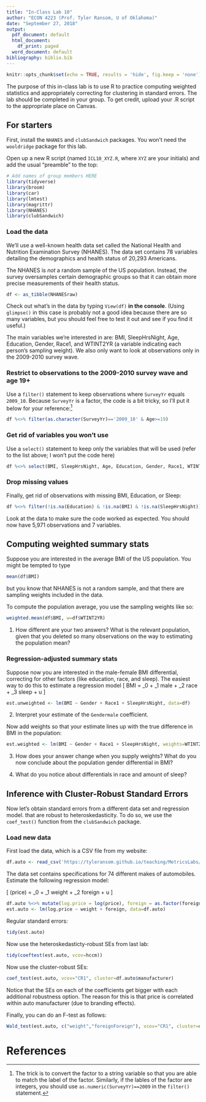 ---
title: "In-Class Lab 10"
author: "ECON 4223 (Prof. Tyler Ransom, U of Oklahoma)"
date: "September 27, 2018"
output:
  pdf_document: default
  html_document:
    df_print: paged
  word_document: default
bibliography: biblio.bib
---

```{r setup, include=FALSE}
knitr::opts_chunk$set(echo = TRUE, results = 'hide', fig.keep = 'none')
```

The purpose of this in-class lab is to use R to practice computing weighted statistics and appropriately correcting for clustering in standard errors. The lab should be completed in your group. To get credit, upload your .R script to the appropriate place on Canvas. 

## For starters
First, install the `NHANES` and `clubSandwich` packages. You won't need the `wooldridge` package for this lab.

Open up a new R script (named `ICL10_XYZ.R`, where `XYZ` are your initials) and add the usual "preamble" to the top:
```{r message=FALSE, warning=FALSE, paged.print=FALSE}
# Add names of group members HERE
library(tidyverse)
library(broom)
library(car)
library(lmtest)
library(magrittr)
library(NHANES)
library(clubSandwich)
```

### Load the data
We'll use a well-known health data set called the National Health and Nutrition Examination Survey (NHANES). The data set contains 78 variables detailing the demographics and health status of 20,293 Americans. 

The NHANES is *not* a random sample of the US population. Instead, the survey oversamples certain demographic groups so that it can obtain more precise measurements of their health status.

```{r}
df <- as_tibble(NHANESraw)
```

Check out what's in the data by typing `View(df)` **in the console**. (Using `glimpse()` in this case is probably not a good idea because there are so many variables, but you should feel free to test it out and see if you find it useful.)

The main variables we're interested in are: BMI, SleepHrsNight, Age, Education, Gender, Race1, and WTINT2YR (a variable indicating each person's sampling weight). We also only want to look at observations only in the 2009-2010 survey wave.

### Restrict to observations to the 2009-2010 survey wave and age 19+
Use a `filter()` statement to keep observations where `SurveyYr` equals `2009_10`. Because `SurveyYr` is a factor, the code is a bit tricky, so I'll put it below for your reference:[^1]
```{r}
df %<>% filter(as.character(SurveyYr)=='2009_10' & Age>=19)
```

### Get rid of variables you won't use
Use a `select()` statement to keep only the variables that will be used (refer to the list above; I won't put the code here)
```{r include=FALSE, message=FALSE, warning=FALSE, paged.print=FALSE}
df %<>% select(BMI, SleepHrsNight, Age, Education, Gender, Race1, WTINT2YR)
```

### Drop missing values
Finally, get rid of observations with missing BMI, Education, or Sleep:
```{r}
df %<>% filter(!is.na(Education) & !is.na(BMI) & !is.na(SleepHrsNight))
```

Look at the data to make sure the code worked as expected. You should now have 5,971 observations and 7 variables.

## Computing weighted summary stats
Suppose you are interested in the average BMI of the US population. You might be tempted to type
```{r}
mean(df$BMI)
```
but you know that NHANES is not a random sample, and that there are sampling weights included in the data.

To compute the population average, you use the sampling weights like so:

```{r}
weighted.mean(df$BMI, w=df$WTINT2YR)
```

1. How different are your two answers? What is the relevant population, given that you deleted so many observations on the way to estimating the population mean? 

### Regression-adjusted summary stats
Suppose now you are interested in the male-female BMI differential, correcting for other factors (like education, race, and sleep). The easiest way to do this to estimate a regression model
\[
BMI = \beta_0 + \beta_1 male + \beta_2 race + \beta_3 sleep + u
\]
```{r}
est.unweighted <- lm(BMI ~ Gender + Race1 + SleepHrsNight, data=df)
```

2. Interpret your estimate of the `Gendermale` coefficient.

Now add weights so that your estimate lines up with the true difference in BMI in the population:
```{r}
est.weighted <- lm(BMI ~ Gender + Race1 + SleepHrsNight, weights=WTINT2YR, data=df)
```

3. How does your answer change when you supply weights? What do you now conclude about the population gender differential in BMI?

4. What do you notice about differentials in race and amount of sleep?

## Inference with Cluster-Robust Standard Errors
Now let's obtain standard errors from a different data set and regression model. that are robust to heteroskedasticity. To do so, we use the `coef_test()` function from the `clubSandwich` package.

### Load new data
First load the data, which is a CSV file from my website:
```{r message=FALSE, warning=FALSE, paged.print=FALSE}
df.auto <- read_csv('https://tyleransom.github.io/teaching/MetricsLabs/auto.csv')
```

The data set contains specifications for 74 different makes of automobiles. Estimate the following regression model:

\[
\log(price) = \beta_0 + \beta_1 weight + \beta_2 foreign + u
\]

```{r}
df.auto %<>% mutate(log.price = log(price), foreign = as.factor(foreign))
est.auto <- lm(log.price ~ weight + foreign, data=df.auto)
```

Regular standard errors:
```{r}
tidy(est.auto)
```

Now use the heteroskedasticty-robust SEs from last lab:
```{r}
tidy(coeftest(est.auto, vcov=hccm))
```

Now use the cluster-robust SEs:
```{r}
coef_test(est.auto, vcov="CR1", cluster=df.auto$manufacturer)
```

Notice that the SEs on each of the coefficients get bigger with each additional robustness option. The reason for this is that price is correlated within auto manufacturer (due to branding effects).

Finally, you can do an F-test as follows:
```{r}
Wald_test(est.auto, c("weight","foreignForeign"), vcov="CR1", cluster=df.auto$manufacturer)
```

# References

[^1]: The trick is to convert the factor to a string variable so that you are able to match the label of the factor. Similarly, if the lables of the factor are integers, you should use `as.numeric(SurveyYr)==2009` in the `filter()` statement.